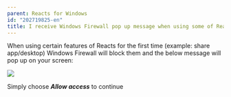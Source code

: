 ```yaml
---
parent: Reacts for Windows
id: "202719825-en"
title: I receive Windows Firewall pop up message when using some of Reacts features for the first time
---
```

When using certain features of Reacts for the first time (example: share app/desktop) Windows Firewall will block them and the below message will pop up on your screen:

![](@assets/attachments/windows_firewall_message.png)

Simply choose _**Allow access**_ to continue


